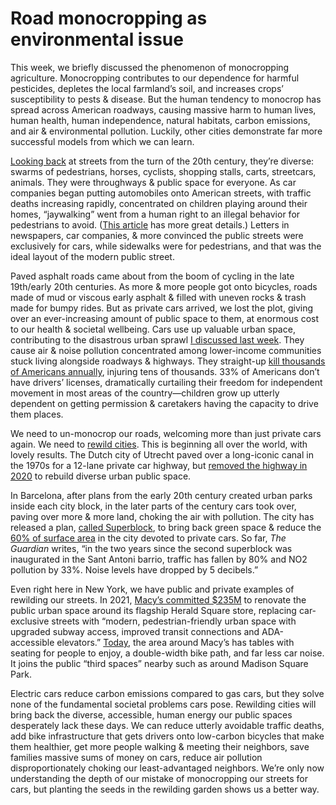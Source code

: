 # Road monocropping as environmental issue

This week, we briefly discussed the phenomenon of monocropping agriculture. Monocropping contributes to our dependence for harmful pesticides, depletes the local farmland’s soil, and increases crops’ susceptibility to pests & disease. But the human tendency to monocrop has spread across American roadways, causing massive harm to human lives, human health, human independence, natural habitats, carbon emissions, and air & environmental pollution. Luckily, other cities demonstrate far more successful models from which we can learn.

[Looking back](https://cdn1.vox-cdn.com/uploads/chorus_asset/file/2934608/Norton_Street_Rivals.0.pdf) at streets from the turn of the 20th century, they’re diverse: swarms of pedestrians, horses, cyclists, shopping stalls, carts, streetcars, animals. They were throughways & public space for everyone. As car companies began putting automobiles onto American streets, with traffic deaths increasing rapidly, concentrated on children playing around their homes, “jaywalking” went from a human right to an illegal behavior for pedestrians to avoid. ([This article](https://marker.medium.com/the-invention-of-jaywalking-afd48f994c05) has more great details.) Letters in newspapers, car companies, & more convinced the public streets were exclusively for cars, while sidewalks were for pedestrians, and that was the ideal layout of the modern public street.

Paved asphalt roads came about from the boom of cycling in the late 19th/early 20th centuries. As more & more people got onto bicycles, roads made of mud or viscous early asphalt & filled with uneven rocks & trash made for bumpy rides. But as private cars arrived, we lost the plot, giving over an ever-increasing amount of public space to them, at enormous cost to our health & societal wellbeing. Cars use up valuable urban space, contributing to the disastrous urban sprawl [I discussed last week](/2022-10-06_gw_the_housing_shortage_as_environmental_issue). They cause air & noise pollution concentrated among lower-income communities stuck living alongside roadways & highways. They straight-up [kill thousands of Americans annually](https://www.nhtsa.gov/road-safety/pedestrian-safety), injuring tens of thousands. 33% of Americans don’t have drivers’ licenses, dramatically curtailing their freedom for independent movement in most areas of the country—children grow up utterly dependent on getting permission & caretakers having the capacity to drive them places.

We need to un-monocrop our roads, welcoming more than just private cars again. We need to [rewild cities](https://clivethompson.medium.com/rewilding-cities-b654e8abf7fb). This is beginning all over the world, with lovely results. The Dutch city of Utrecht paved over a long-iconic canal in the 1970s for a 12-lane private car highway, but [removed the highway in 2020](https://www.theguardian.com/world/2020/sep/14/utrecht-restores-historic-canal-made-into-motorway-in-1970s) to rebuild diverse urban public space.

In Barcelona, after plans from the early 20th century created urban parks inside each city block, in the later parts of the century cars took over, paving over more & more land, choking the air with pollution. The city has released a plan, [called Superblock](https://ajuntament.barcelona.cat/premsa/wp-content/uploads/2020/11/201111-DOSSIER-Superilla-Barcelona-EN.pdf), to bring back green space & reduce the [60% of surface area](https://www.theguardian.com/world/2020/dec/23/two-way-street-how-barcelona-is-democratising-public-space) in the city devoted to private cars. So far, *The Guardian* writes, “in the two years since the second superblock was inaugurated in the Sant Antoni barrio, traffic has fallen by 80% and NO2 pollution by 33%. Noise levels have dropped by 5 decibels.”

Even right here in New York, we have public and private examples of rewilding our streets. In 2021, [Macy’s committed $235M](https://www.macysinc.com/news-media/press-releases/detail/1681/macys-inc-unveils-vision-for-renewing-its-flagship) to renovate the public urban space around its flagship Herald Square store, replacing car-exclusive streets with “modern, pedestrian-friendly urban space with upgraded subway access, improved transit connections and ADA-accessible elevators.” [Today](https://twitter.com/the_transit_guy/status/1581286164224278528), the area around Macy’s has tables with seating for people to enjoy, a double-width bike path, and far less car noise. It joins the public “third spaces” nearby such as around Madison Square Park.

Electric cars reduce carbon emissions compared to gas cars, but they solve none of the fundamental societal problems cars pose. Rewilding cities will bring back the diverse, accessible, human energy our public spaces desperately lack these days. We can reduce utterly avoidable traffic deaths, add bike infrastructure that gets drivers onto low-carbon bicycles that make them healthier, get more people walking & meeting their neighbors, save families massive sums of money on cars, reduce air pollution disproportionately choking our least-advantaged neighbors. We’re only now understanding the depth of our mistake of monocropping our streets for cars, but planting the seeds in the rewilding garden shows us a better way.
